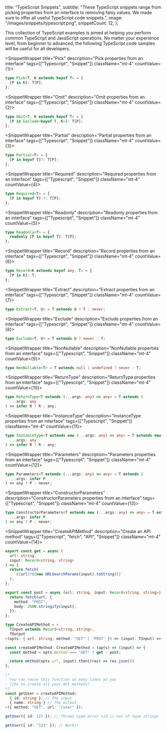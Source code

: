 
  title: "TypeScript Snippets",
  subtitle:
    "These TypeScript snippets range from picking properties from an interface to removing falsy values. We made sure to offer all useful TypeScript code snippets.",
  image: "/images/snippets/typescript.png",
  snippetCount: 12,
};

<div className="my-24 text-center text-gray-600 dark:text-gray-400 text-base">

This collection of TypeScript examples is aimed at helping you perform common TypeScript and JavaScript operations. No matter your experience level, from beginner to advanced, the following TypeScript code samples will be useful for all developers.

</div>

<SnippetWrapper title="Pick" description="Pick properties from an interface" tags={["Typescript", "Snippet"]} className="mt-4" countValue={1}>
```typescript
type Pick<T, K extends keyof T> = {
  [P in K]: T[P];
};
```
</SnippetWrapper>

<SnippetWrapper title="Omit" description="Omit properties from an interface" tags={["Typescript", "Snippet"]} className="mt-4" countValue={2}>
```typescript
type Omit<T, K extends keyof T> = {
  [P in Exclude<keyof T, K>]: T[P];
};
```
</SnippetWrapper>

<SnippetWrapper title="Partial" description="Partial properties from an interface" tags={["Typescript", "Snippet"]} className="mt-4" countValue={3}>
```typescript
type Partial<T> = {
  [P in keyof T]?: T[P];
};
```
</SnippetWrapper>

<SnippetWrapper title="Required" description="Required properties from an interface" tags={["Typescript", "Snippet"]} className="mt-4" countValue={4}>
```typescript
type Required<T> = {
  [P in keyof T]-?: T[P];
};
```
</SnippetWrapper>

<SnippetWrapper title="Readonly" description="Readonly properties from an interface" tags={["Typescript", "Snippet"]} className="mt-4" countValue={5}>
```typescript
type Readonly<T> = {
  readonly [P in keyof T]: T[P];
};
```
</SnippetWrapper>

<SnippetWrapper title="Record" description="Record properties from an interface" tags={["Typescript", "Snippet"]} className="mt-4" countValue={6}>
```typescript
type Record<K extends keyof any, T> = {
  [P in K]: T;
};
```
</SnippetWrapper>

<SnippetWrapper title="Extract" description="Extract properties from an interface" tags={["Typescript", "Snippet"]} className="mt-4" countValue={7}>
```typescript
type Extract<T, U> = T extends U ? T : never;
```
</SnippetWrapper>

<SnippetWrapper title="Exclude" description="Exclude properties from an interface" tags={["Typescript", "Snippet"]} className="mt-4" countValue={8}>
```typescript
type Exclude<T, U> = T extends U ? never : T;
```
</SnippetWrapper>

<SnippetWrapper title="NonNullable" description="NonNullable properties from an interface" tags={["Typescript", "Snippet"]} className="mt-4" countValue={9}>
```typescript
type NonNullable<T> = T extends null | undefined ? never : T;
```
</SnippetWrapper>

<SnippetWrapper title="ReturnType" description="ReturnType properties from an interface" tags={["Typescript", "Snippet"]} className="mt-4" countValue={10}>
```typescript
type ReturnType<T extends (...args: any) => any> = T extends (
  ...args: any
) => infer R ? R : any;
```
</SnippetWrapper>

<SnippetWrapper title="InstanceType" description="InstanceType properties from an interface" tags={["Typescript", "Snippet"]} className="mt-4" countValue={11}>
```typescript
type InstanceType<T extends new (...args: any) => any> = T extends new (
  ...args: any
) => infer R ? R : any;
```
</SnippetWrapper>

<SnippetWrapper title="Parameters" description="Parameters properties from an interface" tags={["Typescript", "Snippet"]} className="mt-4" countValue={12}>
```typescript
type Parameters<T extends (...args: any) => any> = T extends (
  ...args: infer P
) => any ? P : never;
```
</SnippetWrapper>

<SnippetWrapper title="ConstructorParameters" description="ConstructorParameters properties from an interface" tags={["Typescript", "Snippet"]} className="mt-4" countValue={13}>
```typescript
type ConstructorParameters<T extends new (...args: any) => any> = T extends new (
  ...args: infer P
) => any ? P : never;
```
</SnippetWrapper>

<SnippetWrapper title="CreateAPIMethod" description="Create an API method" tags={["Typescript", "fetch", "API", "Snippet"]} className="mt-4" countValue={14}>
```typescript
export const get = async (
  url: string,
  input: Record<string, string>
) => {
  return fetch(
    `${url}?${new URLSearchParams(input).toString()}`
  );
};

export const post = async (url: string, input: Record<string, string>) => {
  return fetch(url, {
    method: "POST",
    body: JSON.stringify(input),
  });
};

type CreateAPIMethod = <
  TInput extends Record<string, string>,
  TOutput
>(opts: { url: string; method: "GET" | "POST" }) => (input: TInput) => Promise<TOutput>;

const createAPIMethod: CreateAPIMethod = (opts) => (input) => {
  const method = opts.method === "GET" ? get : post;

  return method(opts.url, input).then((res) => res.json())
};

/*
- You can reuse this function as many times as you
- like to create all your API methods!
*/
const getUser = createAPIMethod<
  { id: string }, // The input
  { name: string } // The output
>({ method: "GET", url: "/user" });

getUser({ id: 123 }); // Throws type error <id is not of type string>

getUser({ id: "123" }); // Works!
```
</SnippetWrapper>
